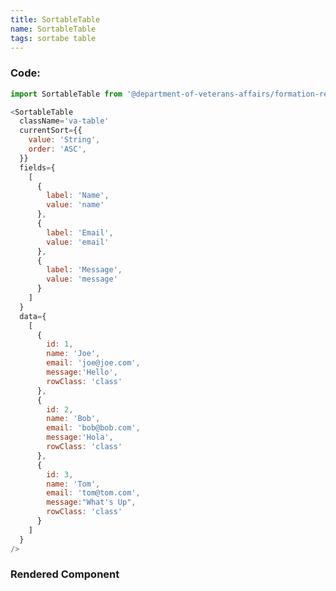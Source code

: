```yaml
---
title: SortableTable
name: SortableTable
tags: sortabe table
---
```



### Code:

```javascript
import SortableTable from '@department-of-veterans-affairs/formation-react/SortableTable'

<SortableTable
  className='va-table'
  currentSort={{
    value: 'String',
    order: 'ASC',
  }}
  fields={
    [
      {
        label: 'Name',
        value: 'name'
      },
      {
        label: 'Email',
        value: 'email'
      },
      {
        label: 'Message',
        value: 'message'
      }
    ]
  }
  data={
    [
      {
        id: 1,
        name: 'Joe',
        email: 'joe@joe.com',
        message:'Hello',
        rowClass: 'class'
      },
      {
        id: 2,
        name: 'Bob',
        email: 'bob@bob.com',
        message:'Hola',
        rowClass: 'class'
      },
      {
        id: 3,
        name: 'Tom',
        email: 'tom@tom.com',
        message:"What's Up",
        rowClass: 'class'
      }
    ]
  }
/>
```

### Rendered Component

<div className="site-c-reactcomp__rendered">
  <SortableTable
    className='va-table'
    currentSort={{
      value: 'String',
      order: 'ASC',
    }}
    fields={
      [
        {
          label: 'Name',
          value: 'name'
        },
        {
          label: 'Email',
          value: 'email'
        },
        {
          label: 'Message',
          value: 'message'
        }
      ]
    }
    data={
      [
        {
          id: 1,
          name: 'Joe',
          email: 'joe@joe.com',
          message:'Hello',
          rowClass: 'class'
        },
        {
          id: 2,
          name: 'Bob',
          email: 'bob@bob.com',
          message:'Hola',
          rowClass: 'class'
        },
        {
          id: 3,
          name: 'Tom',
          email: 'tom@tom.com',
          message:"What's Up",
          rowClass: 'class'
        }
      ]
    }
  />
</div>
